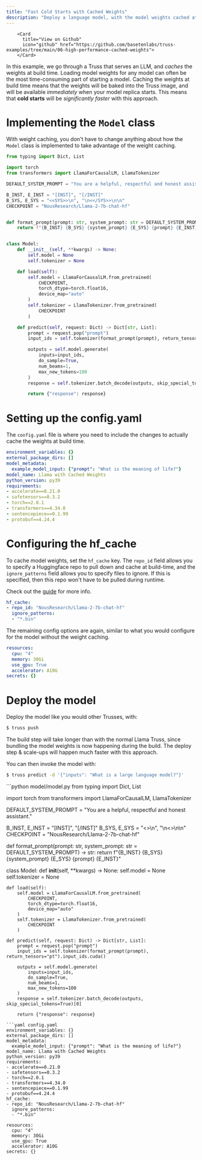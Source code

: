 ```yaml
---
title: "Fast Cold Starts with Cached Weights"
description: "Deploy a language model, with the model weights cached at build time"
---
```



        <Card
          title="View on Github"
          icon="github" href="https://github.com/basetenlabs/truss-examples/tree/main/06-high-performance-cached-weights">
        </Card>

In this example, we go through a Truss that serves an LLM, and _caches_ the weights
at build time. Loading model weights for any model can often be the most time-consuming
part of starting a model. Caching the weights at build time means that the weights
will be baked into the Truss image, and will be available _immediately_ when your model
replica starts. This means that **cold starts** will be _significantly faster_ with this approach.

# Implementing the `Model` class

With weight caching, you don't have to change anything about how the `Model` class
is implemented to take advantage of the weight caching.

```python model/model.py
from typing import Dict, List

import torch
from transformers import LlamaForCausalLM, LlamaTokenizer

DEFAULT_SYSTEM_PROMPT = "You are a helpful, respectful and honest assistant."

B_INST, E_INST = "[INST]", "[/INST]"
B_SYS, E_SYS = "<<SYS>>\n", "\n<</SYS>>\n\n"
CHECKPOINT = "NousResearch/Llama-2-7b-chat-hf"


def format_prompt(prompt: str, system_prompt: str = DEFAULT_SYSTEM_PROMPT) -> str:
    return f"{B_INST} {B_SYS} {system_prompt} {E_SYS} {prompt} {E_INST}"


class Model:
    def __init__(self, **kwargs) -> None:
        self.model = None
        self.tokenizer = None

    def load(self):
        self.model = LlamaForCausalLM.from_pretrained(
            CHECKPOINT,
            torch_dtype=torch.float16,
            device_map="auto"
        )
        self.tokenizer = LlamaTokenizer.from_pretrained(
            CHECKPOINT
        )

    def predict(self, request: Dict) -> Dict[str, List]:
        prompt = request.pop("prompt")
        input_ids = self.tokenizer(format_prompt(prompt), return_tensors="pt").input_ids.cuda()

        outputs = self.model.generate(
            inputs=input_ids,
            do_sample=True,
            num_beams=1,
            max_new_tokens=100
        )
        response = self.tokenizer.batch_decode(outputs, skip_special_tokens=True)[0]

        return {"response": response}


```

# Setting up the config.yaml

The `config.yaml` file is where you need to include the changes to
actually cache the weights at build time.

```yaml config.yaml
environment_variables: {}
external_package_dirs: []
model_metadata:
  example_model_input: {"prompt": "What is the meaning of life?"}
model_name: Llama with Cached Weights
python_version: py39
requirements:
- accelerate==0.21.0
- safetensors==0.3.2
- torch==2.0.1
- transformers==4.34.0
- sentencepiece==0.1.99
- protobuf==4.24.4
```
# Configuring the hf_cache

To cache model weights, set the `hf_cache` key.
The `repo_id` field allows you to specify a Huggingface
repo to pull down and cache at build-time, and the `ignore_patterns`
field allows you to specify files to ignore. If this is specified, then
this repo won't have to be pulled during runtime.

Check out the [guide](https://truss.baseten.co/guides/model-cache) for more info.

```yaml config.yaml
hf_cache:
- repo_id: "NousResearch/Llama-2-7b-chat-hf"
  ignore_patterns:
  - "*.bin"

```
The remaining config options are again, similar to what you would
configure for the model without the weight caching.

```yaml config.yaml
resources:
  cpu: "4"
  memory: 30Gi
  use_gpu: True
  accelerator: A10G
secrets: {}
```
# Deploy the model

Deploy the model like you would other Trusses, with:
```bash
$ truss push
```
 <Note>
 The build step will take  longer than with the normal
 Llama Truss, since bundling the model weights is now happening during the build.
 The deploy step & scale-ups will happen much faster with this approach.
 </Note>

You can then invoke the model with:
```bash
$ truss predict -d '{"inputs": "What is a large language model?"}'
```

<RequestExample>
```python model/model.py
from typing import Dict, List

import torch
from transformers import LlamaForCausalLM, LlamaTokenizer

DEFAULT_SYSTEM_PROMPT = "You are a helpful, respectful and honest assistant."

B_INST, E_INST = "[INST]", "[/INST]"
B_SYS, E_SYS = "<<SYS>>\n", "\n<</SYS>>\n\n"
CHECKPOINT = "NousResearch/Llama-2-7b-chat-hf"


def format_prompt(prompt: str, system_prompt: str = DEFAULT_SYSTEM_PROMPT) -> str:
    return f"{B_INST} {B_SYS} {system_prompt} {E_SYS} {prompt} {E_INST}"


class Model:
    def __init__(self, **kwargs) -> None:
        self.model = None
        self.tokenizer = None

    def load(self):
        self.model = LlamaForCausalLM.from_pretrained(
            CHECKPOINT,
            torch_dtype=torch.float16,
            device_map="auto"
        )
        self.tokenizer = LlamaTokenizer.from_pretrained(
            CHECKPOINT
        )

    def predict(self, request: Dict) -> Dict[str, List]:
        prompt = request.pop("prompt")
        input_ids = self.tokenizer(format_prompt(prompt), return_tensors="pt").input_ids.cuda()

        outputs = self.model.generate(
            inputs=input_ids,
            do_sample=True,
            num_beams=1,
            max_new_tokens=100
        )
        response = self.tokenizer.batch_decode(outputs, skip_special_tokens=True)[0]

        return {"response": response}


```
```yaml config.yaml
environment_variables: {}
external_package_dirs: []
model_metadata:
  example_model_input: {"prompt": "What is the meaning of life?"}
model_name: Llama with Cached Weights
python_version: py39
requirements:
- accelerate==0.21.0
- safetensors==0.3.2
- torch==2.0.1
- transformers==4.34.0
- sentencepiece==0.1.99
- protobuf==4.24.4
hf_cache:
- repo_id: "NousResearch/Llama-2-7b-chat-hf"
  ignore_patterns:
  - "*.bin"

resources:
  cpu: "4"
  memory: 30Gi
  use_gpu: True
  accelerator: A10G
secrets: {}
```
</RequestExample>
